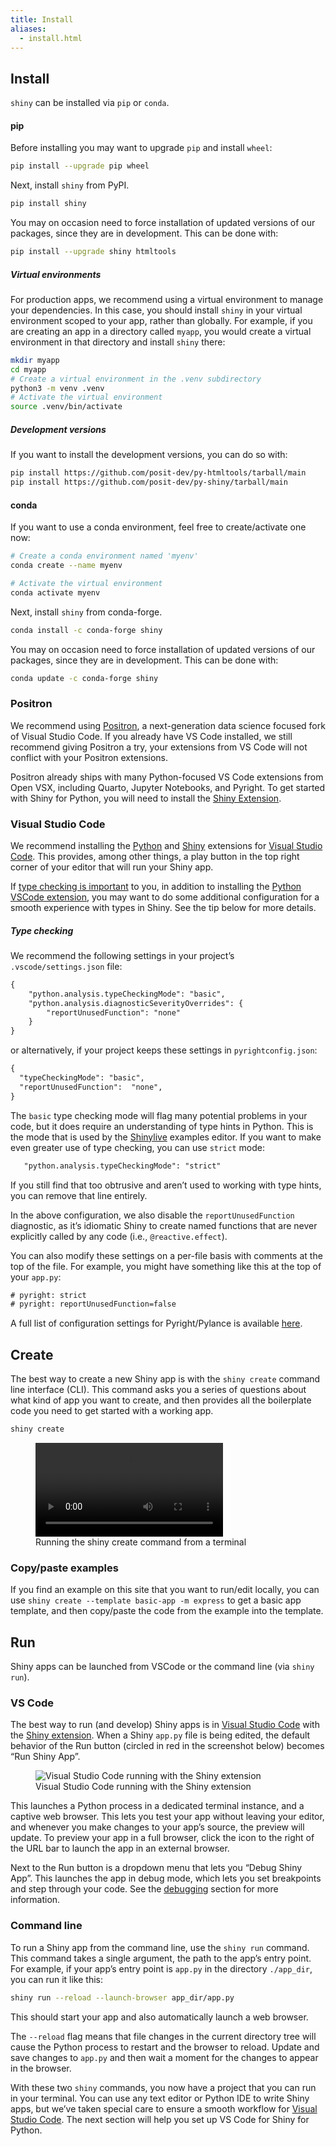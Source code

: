 ```yaml
---
title: Install
aliases:
  - install.html
---
```


## Install

`shiny` can be installed via `pip` or `conda`.

::: {.panel-tabset .panel-pills}

#### pip

Before installing you may want to upgrade `pip` and install `wheel`:

```bash
pip install --upgrade pip wheel
```

Next, install `shiny` from PyPI.

```bash
pip install shiny
```

You may on occasion need to force installation of updated versions of our packages, since they are in development. This can be done with:

```bash
pip install --upgrade shiny htmltools
```

::: {.callout-note collapse="true"}
##### Virtual environments

For production apps, we recommend using a virtual environment to manage your dependencies. In this case, you should install `shiny` in your virtual environment scoped to your app, rather than globally. For example, if you are creating an app in a directory called `myapp`, you would create a virtual environment in that directory and install `shiny` there:

```bash
mkdir myapp
cd myapp
# Create a virtual environment in the .venv subdirectory
python3 -m venv .venv
# Activate the virtual environment
source .venv/bin/activate
```
:::

::: {.callout-note collapse="true"}
##### Development versions

If you want to install the development versions, you can do so with:

```bash
pip install https://github.com/posit-dev/py-htmltools/tarball/main
pip install https://github.com/posit-dev/py-shiny/tarball/main
```
:::


#### conda

If you want to use a conda environment, feel free to create/activate one now:

```bash
# Create a conda environment named 'myenv'
conda create --name myenv

# Activate the virtual environment
conda activate myenv
```

Next, install `shiny` from conda-forge.

```bash
conda install -c conda-forge shiny
```

You may on occasion need to force installation of updated versions of our packages, since they are in development. This can be done with:

```bash
conda update -c conda-forge shiny
```

:::

### Positron

We recommend using
[Positron](https://positron.posit.co/),
a next-generation data science focused fork of Visual Studio Code.
If you already have VS Code installed, we still recommend giving Positron a try,
your extensions from VS Code will not conflict with your Positron extensions.

Positron already ships with many Python-focused VS Code extensions from Open VSX,
including Quarto, Jupyter Notebooks, and Pyright.
To get started with Shiny for Python, you will need to install the
[Shiny Extension](https://open-vsx.org/extension/posit/shiny).

### Visual Studio Code

We recommend installing the [Python][vscode-python] and [Shiny][vscode-shiny] extensions for [Visual Studio Code][vscode]. This provides, among other things, a play button in the top right corner of your editor that will run your Shiny app.

If [type checking is important](https://john-tucker.medium.com/type-checking-python-306ad8339da1) to you, in addition to installing the [Python VSCode extension][vscode-python], you may want to do some additional configuration for a smooth experience with types in Shiny. See the tip below for more details.

::: {.callout-tip collapse="true"}
##### Type checking

We recommend the following settings in your project's `.vscode/settings.json` file:

```default
{
    "python.analysis.typeCheckingMode": "basic",
    "python.analysis.diagnosticSeverityOverrides": {
        "reportUnusedFunction": "none"
    }
}
```

or alternatively, if your project keeps these settings in `pyrightconfig.json`:

```default
{
  "typeCheckingMode": "basic",
  "reportUnusedFunction":  "none",
}
```

The `basic` type checking mode will flag many potential problems in your code, but it does require an understanding of type hints in Python. This is the mode that is used by the [Shinylive](https://shinylive.io) examples editor. If you want to make even greater use of type checking, you can use `strict` mode:

```default
   "python.analysis.typeCheckingMode": "strict"
```

If you still find that too obtrusive and aren't used to working with type hints, you can remove that line entirely.

In the above configuration, we also disable the `reportUnusedFunction` diagnostic, as it's idiomatic Shiny to create named functions that are never explicitly called by any code (i.e., `@reactive.effect`).

You can also modify these settings on a per-file basis with comments at the top of the file. For example, you might have something like this at the top of your `app.py`:

```default
# pyright: strict
# pyright: reportUnusedFunction=false
```

A full list of configuration settings for Pyright/Pylance is available [here](https://github.com/microsoft/pyright/blob/main/docs/configuration.md).

[vscode]: https://code.visualstudio.com/
[vscode-shiny]: https://marketplace.visualstudio.com/items?itemName=posit.shiny
[vscode-python]: https://marketplace.visualstudio.com/items?itemName=ms-python.python
:::


## Create

The best way to create a new Shiny app is with the `shiny create` command line interface (CLI). This command asks you a series of questions about what kind of app you want to create, and then provides all the boilerplate code you need to get started with a working app.

```bash
shiny create
```

![Running the shiny create command from a terminal](assets/shiny-create.mp4){class="img-shadow"}

::: callout-tip
### Copy/paste examples

If you find an example on this site that you want to run/edit locally, you can use `shiny create --template basic-app -m express` to get a basic app template, and then copy/paste the code from the example into the template.
:::


## Run

Shiny apps can be launched from VSCode or the command line (via `shiny run`).

### VS Code

The best way to run (and develop) Shiny apps is in [Visual Studio Code][vscode] with the [Shiny extension][vscode-shiny]. When a Shiny `app.py` file is being edited, the default behavior of the Run button (circled in red in the screenshot below) becomes "Run Shiny App".

![Visual Studio Code running with the Shiny extension](assets/vscode.png)

This launches a Python process in a dedicated terminal instance, and a captive web browser. This lets you test your app without leaving your editor, and whenever you make changes to your app's source, the preview will update. To preview your app in a full browser, click the icon to the right of the URL bar to launch the app in an external browser.

Next to the Run button is a dropdown menu that lets you "Debug Shiny App". This launches the app in debug mode, which lets you set breakpoints and step through your code. See the [debugging](debug.qmd) section for more information.

### Command line

To run a Shiny app from the command line, use the `shiny run` command. This command takes a single argument, the path to the app's entry point. For example, if your app's entry point is `app.py` in the directory `./app_dir`, you can run it like this:

```bash
shiny run --reload --launch-browser app_dir/app.py
```

This should start your app and also automatically launch a web browser.

The `--reload` flag means that file changes in the current directory tree will cause the Python process to restart and the browser to reload. Update and save changes to `app.py` and then wait a moment for the changes to appear in the browser.

With these two `shiny` commands, you now have a project that you can run in your terminal. You can use any text editor or Python IDE to write Shiny apps, but we've taken special care to ensure a smooth workflow for [Visual Studio Code][vscode]. The next section will help you set up VS Code for Shiny for Python.
